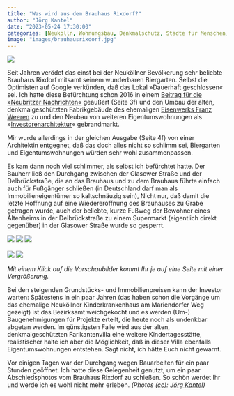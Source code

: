 ```yaml
---
title: "Was wird aus dem Brauhaus Rixdorf?"
author: "Jörg Kantel"
date: "2023-05-24 17:30:00"
categories: [Neukölln, Wohnungsbau, Denkmalschutz, Städte für Menschen, Atlas Curiosa]
image: "images/brauhausrixdorf.jpg"
---
```


[![](images/brauhausrixdorf-b.jpg)](https://www.flickr.com/photos/schockwellenreiter/52916893689/)

Seit Jahren verödet das einst bei der Neuköllner Bevölkerung sehr beliebte Brauhaus Rixdorf mitsamt seinem wunderbaren Biergarten. Selbst die Optimisten auf Google verkünden, daß das Lokal »Dauerhaft geschlossen« sei. Ich hatte diese Befürchtung schon 2016 in einem [Beitrag für die »Neubritzer Nachrichten«](https://proneubritz.jimdofree.com/2016/11/03/neue-ausgabe-der-neubritzer-nachrichten/) geäußert (Seite 3f) und den Umbau der alten, denkmalgeschützten Fabrikgebäude des ehemaligen [Eisenwerks Franz Weeren](https://de.wikipedia.org/wiki/Eisenwerk_Franz_Weeren) zu und den Neubau von weiteren Eigentumswohnungen als »[Investorenarchitektur](https://investorenarchitektur.de/2016/08/27/stuck-und-altbau-statt-sichtbeton-und-investoren%c2%adarchitektur/#more-424)« gebrandmarkt.

Mir wurde allerdings in der gleichen Ausgabe (Seite 4f) von einer Architektin entgegnet, daß das doch alles nicht so schlimm sei, Biergarten und Eigentumswohnungen würden sehr wohl zusammenpassen.

Es kam dann noch viel schlimmer, als selbst ich befürchtet hatte. Der Bauherr ließ den Durchgang zwischen der Glasower Straße und der Delbrückstraße, die an das Brauhaus und zu dem Brauhaus führte einfach auch für Fußgänger schließen (in Deutschland darf man als Immobilieneigentümer so kaltschnäuzig sein), Nicht nur, daß damit die letzte Hoffnung auf eine Wiedereröffnung des Brauhauses zu Grabe getragen wurde, auch der beliebte, kurze Fußweg der Bewohner eines Altenheims in der Delbrückstraße zu einem Supermarkt (eigentlich direkt gegenüber) in der Glasower Straße wurde so gesperrt.

[![](images/brauhausrixdorf01.jpg)](https://www.flickr.com/photos/schockwellenreiter/52916158097/)&nbsp;[![](images/brauhausrixdorf02.jpg)](https://www.flickr.com/photos/schockwellenreiter/52916893689/)&nbsp;[![](images/brauhausrixdorf03.jpg)](https://www.flickr.com/photos/schockwellenreiter/52917200243/)<br /><br />
[![](images/brauhausrixdorf04.jpg)](https://www.flickr.com/photos/schockwellenreiter/52916747231/)&nbsp;[![](images/brauhausrixdorf05.jpg)](https://www.flickr.com/photos/schockwellenreiter/52916895484/)

*Mit einem Klick auf die Vorschaubilder kommt Ihr je auf eine Seite mit einer Vergrößerung.*

Bei den steigenden Grundstücks- und Immobilienpreisen kann der Investor warten: Spätestens in ein paar Jahren (das haben schon die Vorgänge um das ehemalige Neuköllner Kinderkrankenhaus am Mariendorfer Weg gezeigt) ist das Bezirksamt weichgekocht und es werden (Um-) Baugenehmigungen für Projekte erteilt, die heute noch als undenkbar abgetan werden. Im günstigsten Falle wird aus der alten, denkmalgeschützten Farikantenvilla eine weitere Kindertagesstätte, realistischer halte ich aber die Möglichkeit, daß in dieser Villa ebenfalls Eigentumswohnungen entstehen. Sagt nicht, ich hätte Euch nicht gewarnt.

Vor einigen Tagen war der Durchgang wegen Bauarbeiten für ein paar Stunden geöffnet. Ich hatte diese Gelegenheit genutzt, um ein paar Abschiedsphotos vom Brauhaus Rixdorf zu schießen. So schön werdet Ihr und werde ich es wohl nicht mehr erleben. *(Photos ([cc](http://creativecommons.org/licenses/by-nc-nd/2.0/)): [Jörg Kantel](http://cognitiones.kantel-chaos-team.de/cv.html))*